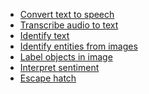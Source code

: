 * [Convert text to speech](/[platform]/build-a-backend/more-features/predictions/text-to-speech/)
* [Transcribe audio to text](/[platform]/build-a-backend/more-features/predictions/transcribe-audio/)
* [Identify text](/[platform]/build-a-backend/more-features/predictions/identify-text/)
* [Identify entities from images](/[platform]/build-a-backend/more-features/predictions/identify-entity/)
* [Label objects in image](/[platform]/build-a-backend/more-features/predictions/label-image/)
* [Interpret sentiment](/[platform]/build-a-backend/more-features/predictions/interpret-sentiment/)
* [Escape hatch]()
